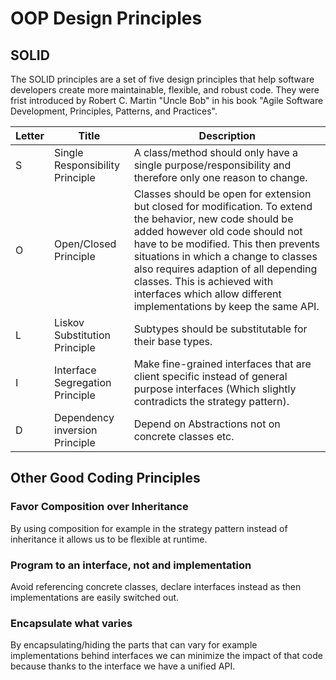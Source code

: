 # OOP Design Principles

## SOLID

The SOLID principles are a set of five design principles that help software developers create more maintainable,
flexible, and robust code. They were frist introduced by Robert C. Martin "Uncle Bob" in his book "Agile Software
Development, Principles, Patterns, and Practices".

| Letter | Title                           | Description                                                                                                                                                                                                                                                                                                                                                                  |
|--------|---------------------------------|------------------------------------------------------------------------------------------------------------------------------------------------------------------------------------------------------------------------------------------------------------------------------------------------------------------------------------------------------------------------------|
| S      | Single Responsibility Principle | A class/method should only have a single purpose/responsibility and therefore only one reason to change.                                                                                                                                                                                                                                                                     |
| O      | Open/Closed Principle           | Classes should be open for extension but closed for modification. To extend the behavior, new code should be added however old code should not have to be modified. This then prevents situations in which a change to classes also requires adaption of all depending classes. This is achieved with interfaces which allow different implementations by keep the same API. |
| L      | Liskov Substitution Principle   | Subtypes should be substitutable for their base types.                                                                                                                                                                                                                                                                                                                       |
| I      | Interface Segregation Principle | Make fine-grained interfaces that are client specific instead of general purpose interfaces (Which slightly contradicts the strategy pattern).                                                                                                                                                                                                                               |
| D      | Dependency inversion Principle  | Depend on Abstractions not on concrete classes etc.                                                                                                                                                                                                                                                                                                                          |

## Other Good Coding Principles

### Favor Composition over Inheritance

By using composition for example in the strategy pattern instead of inheritance it allows us to be flexible at runtime.

### Program to an interface, not and implementation

Avoid referencing concrete classes, declare interfaces instead as then implementations are easily switched out.

### Encapsulate what varies

By encapsulating/hiding the parts that can vary for example implementations behind interfaces we can minimize the impact
of that code because thanks to the interface we have a unified API.
